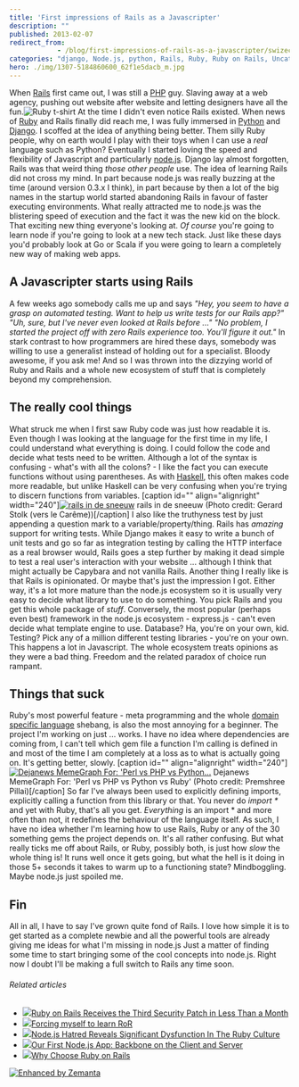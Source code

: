 ```yaml
---
title: 'First impressions of Rails as a Javascripter'
description: ""
published: 2013-02-07
redirect_from: 
            - /blog/first-impressions-of-rails-as-a-javascripter/swizec/5948
categories: "django, Node.js, python, Rails, Ruby, Ruby on Rails, Uncategorized"
hero: ./img/1307-5184860600_62f1e5dacb_m.jpg
---
```

When [Rails](http://rubyonrails.org "Ruby on Rails") first came out, I was still a [PHP](http://www.php.net "PHP") guy. Slaving away at a web agency, pushing out website after website and letting designers have all the fun.![Ruby t-shirt](http://cache1.bigcartel.com/product_images/71294019/Ruby_CBGB_Red_lg.png "Ruby t-shirt") At the time I didn&#x27;t even notice Rails existed. When news of [Ruby](http://www.ruby-lang.org/ "Ruby (programming language)") and Rails finally did reach me, I was fully immersed in [Python](http://www.python.org/ "Python (programming language)") and [Django](http://www.djangoproject.com "Django (Web framework)"). I scoffed at the idea of anything being better. Them silly Ruby people, why on earth would I play with their toys when I can use a _real_ language such as Python? Eventually I started loving the speed and flexibility of Javascript and particularly [node.js](http://nodejs.org/ "Node.js"). Django lay almost forgotten, Rails was that weird thing _those other people_ use. The idea of learning Rails did not cross my mind. In part because node.js was really buzzing at the time (around version 0.3.x I think), in part because by then a lot of the big names in the startup world started abandoning Rails in favour of faster executing environments. What really attracted me to node.js was the blistering speed of execution and the fact it was the new kid on the block. That exciting new thing everyone&#x27;s looking at. _Of course_ you&#x27;re going to learn node if you&#x27;re going to look at a new tech stack. Just like these days you&#x27;d probably look at Go or Scala if you were going to learn a completely new way of making web apps.

## A Javascripter starts using Rails

A few weeks ago somebody calls me up and says _&quot;Hey, you seem to have a grasp on automated testing. Want to help us write tests for our Rails app?&quot;_ _&quot;Uh, sure, but I&#x27;ve never even looked at Rails before ...&quot;_ _&quot;No problem, I started the project off with zero Rails experience too. You&#x27;ll figure it out.&quot;_ In stark contrast to how programmers are hired these days, somebody was willing to use a generalist instead of holding out for a specialist. Bloody awesome, if you ask me! And so I was thrown into the dizzying world of Ruby and Rails and a whole new ecosystem of stuff that is completely beyond my comprehension.

## The really cool things

What struck me when I first saw Ruby code was just how readable it is. Even though I was looking at the language for the first time in my life, I could understand what everything is doing. I could follow the code and decide what tests need to be written. Although a lot of the syntax is confusing - what&#x27;s with all the colons? - I like the fact you can execute functions without using parentheses. As with [Haskell](http://haskell.org "Haskell (programming language)"), this often makes code more readable, but unlike Haskell can be very confusing when you&#x27;re trying to discern functions from variables. \[caption id=&quot;&quot; align=&quot;alignright&quot; width=&quot;240&quot;][![rails in de sneeuw](./img/1307-5184860600_62f1e5dacb_m.jpg "rails in de sneeuw")](http://www.flickr.com/photos/20762304@N00/5184860600) rails in de sneeuw (Photo credit: Gerard Stolk (vers le Carême))\[/caption] I also like the truthyness test by just appending a question mark to a variable/property/thing. Rails has _amazing_ support for writing tests. While Django makes it easy to write a bunch of unit tests and go so far as integration testing by calling the HTTP interface as a real browser would, Rails goes a step further by making it dead simple to test a real user&#x27;s interaction with your website ... although I think that might actually be Capybara and not vanilla Rails. Another thing I really like is that Rails is opinionated. Or maybe that&#x27;s just the impression I got. Either way, it&#x27;s a lot more mature than the node.js ecosystem so it is usually very easy to decide what library to use to do something. You pick Rails and you get this whole package of _stuff_. Conversely, the most popular (perhaps even best) framework in the node.js ecosystem - express.js - can&#x27;t even decide what template engine to use. Database? Ha, you&#x27;re on your own, kid. Testing? Pick any of a million different testing libraries - you&#x27;re on your own. This happens a lot in Javascript. The whole ecosystem treats opinions as they were a bad thing. Freedom and the related paradox of choice run rampant.

## Things that suck

Ruby&#x27;s most powerful feature - meta programming and the whole [domain specific language](http://en.wikipedia.org/wiki/Domain-specific_language "Domain-specific language") shebang, is also the most annoying for a beginner. The project I&#x27;m working on just ... works. I have no idea where dependencies are coming from, I can&#x27;t tell which gem file a function I&#x27;m calling is defined in and most of the time I am completely at a loss as to what is actually going on. It&#x27;s getting better, slowly. \[caption id=&quot;&quot; align=&quot;alignright&quot; width=&quot;240&quot;][![Dejanews MemeGraph For: 'Perl vs PHP vs Python...](./img/12-18380160_3b9f657690_m.jpg "Dejanews MemeGraph For: 'Perl vs PHP vs Python...")](http://www.flickr.com/photos/18645779@N00/18380160) Dejanews MemeGraph For: &#x27;Perl vs PHP vs Python vs Ruby&#x27; (Photo credit: Premshree Pillai)\[/caption] So far I&#x27;ve always been used to explicitly defining imports, explicitly calling a function from this library or that. You never do _import \*_ and yet with Ruby, that&#x27;s all you get. _Everything_ is an import \* and more often than not, it redefines the behaviour of the language itself. As such, I have no idea whether I&#x27;m learning how to use Rails, Ruby or any of the 30 something gems the project depends on. It&#x27;s all rather confusing. But what really ticks me off about Rails, or Ruby, possibly both, is just how _slow_ the whole thing is! It runs well once it gets going, but what the hell is it doing in those 5+ seconds it takes to warm up to a functioning state? Mindboggling. Maybe node.js just spoiled me.

## Fin

All in all, I have to say I&#x27;ve grown quite fond of Rails. I love how simple it is to get started as a complete newbie and all the powerful tools are already giving me ideas for what I&#x27;m missing in node.js Just a matter of finding some time to start bringing some of the cool concepts into node.js. Right now I doubt I&#x27;ll be making a full switch to Rails any time soon.

###### Related articles

- [![](http://i.zemanta.com/141569793_80_80.jpg)](http://www.cio.com/article/727806/Ruby_on_Rails_Receives_the_Third_Security_Patch_in_Less_Than_a_Month?source=rss_security)[Ruby on Rails Receives the Third Security Patch in Less Than a Month](http://www.cio.com/article/727806/Ruby_on_Rails_Receives_the_Third_Security_Patch_in_Less_Than_a_Month?source=rss_security)
- [![](http://i.zemanta.com/noimg_90_80_80.jpg)](http://blog.daemonl.com/2013/02/forcing-myself-to-learn-ror.html)[Forcing myself to learn RoR](http://blog.daemonl.com/2013/02/forcing-myself-to-learn-ror.html)
- [![](http://i.zemanta.com/143333734_80_80.jpg)](http://gilesbowkett.blogspot.com/2013/02/nodejs-hatred-reveals-significant.html)[Node.js Hatred Reveals Significant Dysfunction In The Ruby Culture](http://gilesbowkett.blogspot.com/2013/02/nodejs-hatred-reveals-significant.html)
- [![](http://i.zemanta.com/141624022_80_80.jpg)](http://nerds.airbnb.com/weve-launched-our-first-nodejs-app-to-product)[Our First Node.js App: Backbone on the Client and Server](http://nerds.airbnb.com/weve-launched-our-first-nodejs-app-to-product)
- [![](http://i.zemanta.com/143236954_80_80.jpg)](http://thinkinginrails.com/2013/02/why_choose_rails/)[Why Choose Ruby on Rails](http://thinkinginrails.com/2013/02/why_choose_rails/)

[![Enhanced by Zemanta](http://img.zemanta.com/zemified_e.png?x-id=b780ad15-de34-479a-8c04-1683f4dfcfa5)](http://www.zemanta.com/?px "Enhanced by Zemanta")
